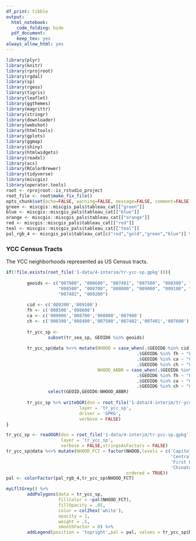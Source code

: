 ```yaml
---
df_print: tibble
output:
  html_notebook:
    code_folding: hide
  pdf_document:
    keep_tex: yes
always_allow_html: yes
---
```


```r
library(plyr)
library(knitr)
library(rprojroot)
library(rgdal)
library(sp)
library(rgeos)
library(tigris)
library(leaflet)
library(ggthemes)
library(magrittr)
library(stringr)
library(downloader)
library(webshot)
library(htmltools)
library(gplots)
library(ggmap)
library(shiny)
library(htmlwidgets)
library(readxl)
library(acs)
library(RColorBrewer)
library(tidyverse)
library(miscgis)
library(operator.tools)
root <- rprojroot::is_rstudio_project
root_file <- root$make_fix_file()
opts_chunk$set(echo=FALSE, warning=FALSE, message=FALSE, comment=FALSE)
green <- miscgis::miscgis_pals$tableau_cat[["green"]]
blue <- miscgis::miscgis_pals$tableau_cat[["blue"]]
orange <- miscgis::miscgis_pals$tableau_cat[["orange"]]
red <- miscgis::miscgis_pals$tableau_cat[["red"]]
teal <- miscgis::miscgis_pals$tableau_cat[["teal"]]
pal_rgb_4 <- miscgis_pals$tableau_cat[c("red","gold","green","blue")] %>% unlist %>% palette()
```



### YCC Census Tracts
The YCC neighborhoods represented as US Census tracts.

```r

if(!file.exists(root_file('1-data/4-interim/tr-ycc-sp.gpkg'))){
        
        geoids <- c("007900", "008600", "007401", "007500", "008300", "008400", 
                    "008500", "008700", "008800", "009000", "009100", "007600", 
                    "007402", "009200")
        
        cid <- c('009200','009100')
        fh <- c('008500','008600')
        ca <- c('009000','008700','008800','007900')
        ch <- c('008300','008400','007500','007402','007401','007600')
        
        tr_ycc_sp <- 
                subset(tr_sea_sp, GEOID6 %in% geoids)
        
        tr_ycc_sp@data %<>% mutate(NHOOD = case_when(.$GEOID6 %in% cid ~ "Chinatown International District",
                                                  .$GEOID6 %in% fh ~ "First Hill",
                                                  .$GEOID6 %in% ca ~ "Central Area",
                                                  .$GEOID6 %in% ch ~ "Capitol Hill"),
                                   NHOOD_ABBR = case_when(.$GEOID6 %in% cid ~ "CID",
                                                  .$GEOID6 %in% fh ~ "FH",
                                                  .$GEOID6 %in% ca ~ "CA",
                                                  .$GEOID6 %in% ch ~ "CH")) %>% 
                select(GEOID,GEOID6:NHOOD_ABBR)
        
        tr_ycc_sp %>% writeOGR(dsn = root_file('1-data/4-interim/tr-ycc-sp.gpkg'),
                            layer = 'tr_ycc_sp',
                            driver = 'GPKG',
                            verbose = FALSE)
}

tr_ycc_sp <- readOGR(dsn = root_file('1-data/4-interim/tr-ycc-sp.gpkg'),
                     layer = 'tr_ycc_sp',
                     verbose = FALSE,stringsAsFactors = FALSE)
tr_ycc_sp@data %<>% mutate(NHOOD_FCT = factor(NHOOD,levels = c('Capitol Hill',
                                                               'Central Area',
                                                               'First Hill',
                                                               'Chinatown International District'),
                                              ordered = TRUE))
pal <- colorFactor(pal_rgb_4,tr_ycc_sp$NHOOD_FCT)

myLfltGrey() %>% 
        addPolygons(data = tr_ycc_sp, 
                    fillColor = ~pal(NHOOD_FCT), 
                    fillOpacity = .85,
                    color = col2hex('white'),
                    opacity = 1,
                    weight = .5,
                    smoothFactor = 0) %>% 
        addLegend(position = 'topright',pal = pal, values = tr_ycc_sp$NHOOD_FCT,opacity = .85)



```







